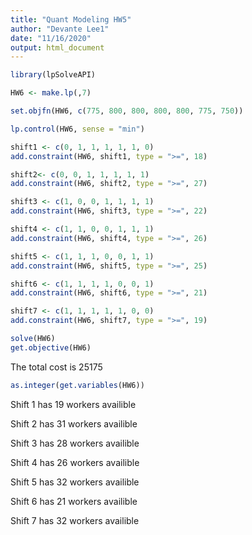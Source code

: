 ---
title: "Quant Modeling HW5"
author: "Devante Lee1"
date: "11/16/2020"
output: html_document
---

```{r}
library(lpSolveAPI)
```

```{r}
HW6 <- make.lp(,7)
```

```{r}
set.objfn(HW6, c(775, 800, 800, 800, 800, 775, 750))
```

```{r}
lp.control(HW6, sense = "min")
```

```{r}
shift1 <- c(0, 1, 1, 1, 1, 1, 0)
add.constraint(HW6, shift1, type = ">=", 18)
```

```{r}
shift2<- c(0, 0, 1, 1, 1, 1, 1)
add.constraint(HW6, shift2, type = ">=", 27)
```

```{r}
shift3 <- c(1, 0, 0, 1, 1, 1, 1)
add.constraint(HW6, shift3, type = ">=", 22)
```

```{r}
shift4 <- c(1, 1, 0, 0, 1, 1, 1)
add.constraint(HW6, shift4, type = ">=", 26)
```

```{r}
shift5 <- c(1, 1, 1, 0, 0, 1, 1)
add.constraint(HW6, shift5, type = ">=", 25)
```

```{r}
shift6 <- c(1, 1, 1, 1, 0, 0, 1)
add.constraint(HW6, shift6, type = ">=", 21)
```

```{r}
shift7 <- c(1, 1, 1, 1, 1, 0, 0)
add.constraint(HW6, shift7, type = ">=", 19)
```

```{r}
solve(HW6)
get.objective(HW6)
```
The total cost is 25175

```{r}
as.integer(get.variables(HW6))
```
Shift 1 has 19 workers availible

Shift 2 has 31 workers availible

Shift 3 has 28 workers availible

Shift 4 has 26 workers availible

Shift 5 has 32 workers availible

Shift 6 has 21 workers availible

Shift 7 has 32 workers availible
